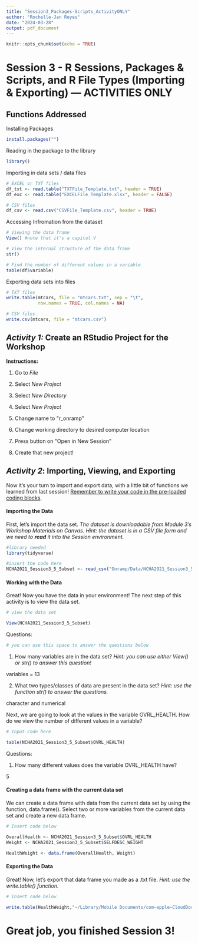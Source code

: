 ```yaml
---
title: "Session3_Packages-Scripts_ActivityONLY"
author: "Rochelle-Jan Reyes"
date: "2024-03-28"
output: pdf_document
---
```


```r
knitr::opts_chunk$set(echo = TRUE)
```

# Session 3 - R Sessions, Packages & Scripts, and R File Types (Importing & Exporting) --- ACTIVITIES ONLY

## Functions Addressed

Installing Packages

```r
install.packages("")

```

Reading in the package to the library

```r
library()
```

Importing in data sets / data files

```r
# EXCEL or TXT files
df_txt <- read.table("TXTFile_Template.txt", header = TRUE)
df_exc <- read.table("EXCELFile_Template.xlsx", header = FALSE)

# CSV files
df_csv <- read.csv("CSVFile_Template.csv", header = TRUE)
```

Accessing Infromation from the dataset

```r
# Viewing the data frame
View() #note that it's a capital V

# View the internal structure of the data frame
str()

# Find the number of different values in a variable
table(df$variable)
```

Exporting data sets into files

```r
# TXT files
write.table(mtcars, file = "mtcars.txt", sep = "\t",
            row.names = TRUE, col.names = NA)

# CSV files
write.csv(mtcars, file = "mtcars.csv")
```

## *Activity 1:* Create an RStudio Project for the Workshop

**Instructions:** 

1.  Go to *File*

2.  Select *New Project*

3.  Select *New Directory*

4.  Select *New Project*

5.  Change name to \"r_onramp\"

6.  Change working directory to desired computer location

7.  Press button on \"Open in New Session\"

8.  Create that new project!

## *Activity 2*: Importing, Viewing, and Exporting

Now it's your turn to import and export data, with a little bit of functions we learned from last session! [Remember to write your code in the pre-loaded coding blocks]{.underline}.

#### Importing the Data

First, let's import the data set. *The dataset is downloadable from Module 3's Workshop Materials on Canvas. Hint: the dataset is in a CSV file form and we need to **read** it into the Session environment.*

```r

#library needed
library(tidyverse)

#insert the code here
NCHA2021_Session3_5_Subset <- read_csv("Onramp/Data/NCHA2021_Session3_5_Subset.csv")

```

#### Working with the Data

Great! Now you have the data in your environment! The next step of this activity is to view the data set.

```r
# view the data set

View(NCHA2021_Session3_5_Subset)

```

Questions:

```r
# you can use this space to answer the questions below
```

1.  How many variables are in the data set? *Hint: you can use either View() or str() to answer this question!*

variables = 13

2.  What two types/classes of data are present in the data set? *Hint: use the function str() to answer the questions.*

character and numerical 

Next, we are going to look at the values in the variable OVRL_HEALTH. How do we view the number of different values in a variable?

```r
# Input code here

table(NCHA2021_Session3_5_Subset$OVRL_HEALTH)

```

Questions:

1.  How many different values does the variable OVRL_HEALTH have?

5 

#### Creating a data frame with the current data set

We can create a data frame with data from the current data set by using the function, data.frame(). Select two or more variables from the current data set and create a new data frame.

```r
# Insert code below

OverallHealth <- NCHA2021_Session3_5_Subset$OVRL_HEALTH
Weight <- NCHA2021_Session3_5_Subset$SELFDESC_WEIGHT

HealthWeight <- data.frame(OverallHealth, Weight)


```

#### Exporting the Data

Great! Now, let's export that data frame you made as a .txt file. *Hint: use the write.table() function.*

```r
# Insert code below

write.table(HealthWeight,"~/Library/Mobile Documents/com~apple~CloudDocs/Documents/SFSU Faculty/PINC 2025/PSP2025/Onramp/Data/healthweight.txt")

```

# **Great job, you finished Session 3!**
